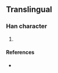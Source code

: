 {{character info/new}}
{{also|焸}}
==Translingual==

===Han character===
{{Han char|rn=86|rad=火|as=08|sn=12|four=||Wub=JEOU|canj=ABF|ids=⿱明火}}

# {{defn|Han|sort=火08}}

====References====
* {{Han ref|kx=0675.191|hdz=32209.081|uh=713D|ud=28989}}